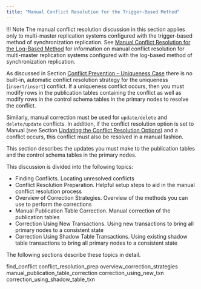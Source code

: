 ```yaml
---
title: "Manual Conflict Resolution for the Trigger-Based Method"
---
```


<div id="manual_conflict_resolution_trigger_based_method" class="registered_link"></div>

!!! Note
    The manual conflict resolution discussion in this section applies only to multi-master replication systems configured with the trigger-based method of synchronization replication. See [Manual Conflict Resolution for the Log-Based Method](../10_manual_conflict_resolution_log_based_method/#manual_conflict_resolution_log_based_method) for information on manual conflict resolution for multi-master replication systems configured with the log-based method of synchronization replication.

As discussed in Section [Conflict Prevention – Uniqueness Case](../05_conflict_prevention_uniquness/#conflict_prevention_uniquness) there is no built-in, automatic conflict resolution strategy for the uniqueness (`insert/insert`) conflict. If a uniqueness conflict occurs, then you must modify rows in the publication tables containing the conflict as well as modify rows in the control schema tables in the primary nodes to resolve the conflict.

Similarly, manual correction must be used for `update/delete` and `delete/update` conflicts. In addition, if the conflict resolution option is set to Manual (see Section [Updating the Conflict Resolution Options](../../08_update_conflict_resolution_options/#update_conflict_resolution_options)) and a conflict occurs, this conflict must also be resolved in a manual fashion.

This section describes the updates you must make to the publication tables and the control schema tables in the primary nodes.

This discussion is divided into the following topics:

-   Finding Conflicts. Locating unresolved conflicts
-   Conflict Resolution Preparation. Helpful setup steps to aid in the manual conflict resolution process
-   Overview of Correction Strategies. Overview of the methods you can use to perform the corrections
-   Manual Publication Table Correction. Manual correction of the publication tables
-   Correction Using New Transactions. Using new transactions to bring all primary nodes to a consistent state
-   Correction Using Shadow Table Transactions. Using existing shadow table transactions to bring all primary nodes to a consistent state

The following sections describe these topics in detail.

<div class="toctree" maxdepth="4">

find_conflict conflict_resolution_prep overview_correction_strategies manual_publication_table_correction correction_using_new_txn correction_using_shadow_table_txn

</div>
